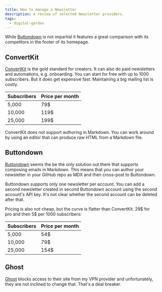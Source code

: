 ```yaml
---
title: How to manage a Newsletter
description: A review of selected Newsletter providers.
tags:
  - digital-garden
---
```


While [Buttondown](https://buttondown.email/) is not impartial it features a
great comparison with its competitors in the footer of its homepage.

## ConvertKit

[ConvertKit](https://convertkit.com/) is the gold standard for creators. It can
also do paid newsletters and automations, e.g. onboarding. You can start for
free with up to 1000 subscribers. But it does get expensive fast. Maintaining a
big mailing list is costly.

| Subscribers | Price per month |
| :---------- | :-------------- |
| 5,000       | 79$             |
| 10,000      | 119$            |
| 25,000      | 199$            |

ConvertKit does not support authoring in Markdown. You can work around by using
an editor that can produce raw HTML from a Markdown file.

## Buttondown

[Buttondown](https://buttondown.email/) seems the be the only solution out there
that supports composing emails in Markdown. This means that you can author your
newsletter in your GitHub repo as MDX and then cross-post to Buttondown.

Buttondown supports only one newsletter per account. You can add a second
newsletter created in second Buttondown account using the second account's API
key. It's not clear whether the second account can be deleted after that.

Pricing is also not cheap, but the curve is flatter than ConvertKit. 29$ for pro
and then 5$ per 1000 subscribers:

| Subscribers | Price per month |
| :---------- | :-------------- |
| 5,000       | 54$             |
| 10,000      | 79$             |
| 25,000      | 154$            |

## Ghost

[Ghost](https://ghost.org/) blocks access to their site from my VPN provider and
unfortunately, they are not inclined to change that. That's a deal breaker.
